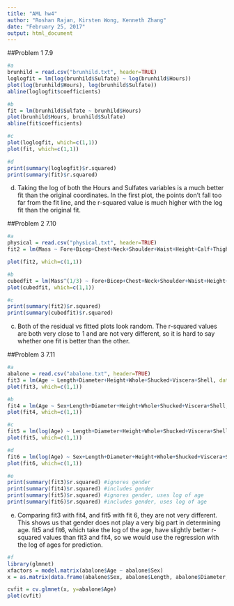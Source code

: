 ```yaml
---
title: "AML hw4"
author: "Roshan Rajan, Kirsten Wong, Kenneth Zhang"
date: "February 25, 2017"
output: html_document
---
```


##Problem 1 7.9
```r
#a
brunhild = read.csv("brunhild.txt", header=TRUE)
loglogfit = lm(log(brunhild$Sulfate) ~ log(brunhild$Hours))
plot(log(brunhild$Hours), log(brunhild$Sulfate))
abline(loglogfit$coefficients)

#b
fit = lm(brunhild$Sulfate ~ brunhild$Hours)
plot(brunhild$Hours, brunhild$Sulfate)
abline(fit$coefficients)

#c
plot(loglogfit, which=c(1,1))
plot(fit, which=c(1,1))

#d
print(summary(loglogfit)$r.squared)
print(summary(fit)$r.squared)

```
d.
Taking the log of both the Hours and Sulfates variables is a much better fit than the original coordinates. In the first plot, the points don't fall too far from the fit line, and the r-squared value is much higher with the log fit than the original fit.

##Problem 2 7.10
```r
#a
physical = read.csv("physical.txt", header=TRUE)
fit2 = lm(Mass ~ Fore+Bicep+Chest+Neck+Shoulder+Waist+Height+Calf+Thigh+Head, data=physical)

plot(fit2, which=c(1,1))

#b
cubedfit = lm(Mass^(1/3) ~ Fore+Bicep+Chest+Neck+Shoulder+Waist+Height+Calf+Thigh+Head, data=physical)
plot(cubedfit, which=c(1,1))

#c
print(summary(fit2)$r.squared)
print(summary(cubedfit)$r.squared)
```
c. Both of the residual vs fitted plots look random. The r-squared values are both very close to 1 and are not very different, so it is hard to say whether one fit is better than the other. 

##Problem 3 7.11
```r
#a
abalone = read.csv("abalone.txt", header=TRUE)
fit3 = lm(Age ~ Length+Diameter+Height+Whole+Shucked+Viscera+Shell, data=abalone)
plot(fit3, which=c(1,1))

#b
fit4 = lm(Age ~ Sex+Length+Diameter+Height+Whole+Shucked+Viscera+Shell, data=abalone)
plot(fit4, which=c(1,1))

#c
fit5 = lm(log(Age) ~ Length+Diameter+Height+Whole+Shucked+Viscera+Shell, data=abalone)
plot(fit5, which=c(1,1))

#d
fit6 = lm(log(Age) ~ Sex+Length+Diameter+Height+Whole+Shucked+Viscera+Shell, data=abalone)
plot(fit6, which=c(1,1))

#e
print(summary(fit3)$r.squared) #ignores gender
print(summary(fit4)$r.squared) #includes gender
print(summary(fit5)$r.squared) #ignores gender, uses log of age
print(summary(fit6)$r.squared) #includes gender, uses log of age
```
e. Comparing fit3 with fit4, and fit5 with fit 6, they are not very different. This shows us that gender does not play a very big part in determining age. fit5 and fit6, which take the log of the age, have slightly better r-squared values than fit3 and fit4, so we would use the regression with the log of ages for prediction. 

```r
#f
library(glmnet)
xfactors = model.matrix(abalone$Age ~ abalone$Sex)
x = as.matrix(data.frame(abalone$Sex, abalone$Length, abalone$Diameter, abalone$Height, abalone$Whole, abalone$Shucked, abalone$Viscera, abalone$Shell, xfactors))

cvfit = cv.glmnet(x, y=abalone$Age)
plot(cvfit)
```